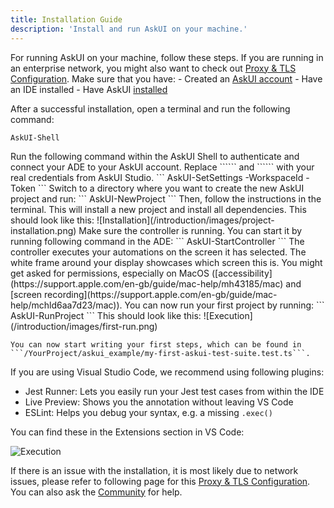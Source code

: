 ```yaml
---
title: Installation Guide
description: 'Install and run AskUI on your machine.'
---
```


For running AskUI on your machine, follow these steps. If you are running in an enterprise network, you might also want to check out [Proxy & TLS Configuration](/introduction/agent-setup/proxy-configuration).
<Steps>
  <Step title="Check Prerequisites">
    Make sure that you have:
    - Created an [AskUI account](https://app.askui.com)
    - Have an IDE installed
    - Have AskUI [installed](/introduction/agent-setup/installer)
  </Step>

  <Step title="Activate the AskUI Development Environment (ADE)">

  After a successful installation, open a terminal and run the following command:
   ```
   AskUI-Shell
   ```
  </Step>
  <Step title="Connect your AskUI Account">
  Run the following command within the AskUI Shell to authenticate and connect your ADE to your AskUI account. Replace ```<access token>``` and ```<workspace id>``` with your real credentials from AskUI Studio.  
  ```
  AskUI-SetSettings -WorkspaceId <workspace id> -Token <access token>
  ```
  </Step>

  <Step title="Create a New Project">
  Switch to a directory where you want to create the new AskUI project and run:
  ```
  AskUI-NewProject
  ```
  Then, follow the instructions in the terminal. This will install a new project and install all dependencies. This should look like this:
  ![Installation](/introduction/images/project-installation.png)

  </Step>

  <Step title="Start the Controller">
  Make sure the controller is running. You can start it by running following command in the ADE:
  ```
  AskUI-StartController
  ```
  The controller executes your automations on the screen it has selected. The white frame around your display showcases which screen this is. 
  You might get asked for permissions, especially on MacOS ([accessibility](https://support.apple.com/en-gb/guide/mac-help/mh43185/mac) and [screen recording](https://support.apple.com/en-gb/guide/mac-help/mchld6aa7d23/mac)).
  </Step>

  <Step title="Run the Project">
   You can now run your first project by running:
  ```
  AskUI-RunProject
  ```
  This should look like this:
  ![Execution](/introduction/images/first-run.png)

    You can now start writing your first steps, which can be found in ```/YourProject/askui_example/my-first-askui-test-suite.test.ts```.

  </Step>

  <Step title="(Optional) Enable Jest Runner, ESLint & LiveView">

If you are using Visual Studio Code, we recommend using following plugins:

- Jest Runner: Lets you easily run your Jest test cases from within the IDE
- Live Preview: Shows you the annotation without leaving VS Code
- ESLint: Helps you debug your syntax, e.g. a missing ```.exec()```

You can find these in the Extensions section in VS Code:

![Execution](/introduction/images/extensions.png)

  </Step>

</Steps>

If there is an issue with the installation, it is most likely due to network issues, please refer to following page for this [Proxy & TLS Configuration](/introduction/agent-setup/proxy-configuration).
You can also ask the [Community](https://community.askui.com) for help.


